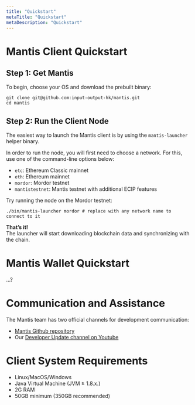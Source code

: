 ```yaml
---
title: "Quickstart"
metaTitle: "Quickstart"
metaDescription: "Quickstart"
---
```


# Mantis Client Quickstart

## Step 1: Get Mantis
To begin, choose your OS and download the prebuilt binary:

```
git clone git@github.com:input-output-hk/mantis.git
cd mantis
```

## Step 2: Run the Client Node
The easiest way to launch the Mantis client is by using the `mantis-launcher` helper binary.

In order to run the node, you will first need to choose a network. For this, use one of the command-line options below:

* `etc`: Ethereum Classic mainnet
* `eth`: Ethereum mainnet
* `mordor`: Mordor testnet
* `mantistestnet`: Mantis testnet with additional ECIP features

Try running the node on the Mordor testnet:

```
./bin/mantis-launcher mordor # replace with any network name to connect to it
```

**That’s it!** <br/>
The launcher will start downloading blockchain data and synchronizing with the chain.

# Mantis Wallet Quickstart
…?

# Communication and Assistance

The Mantis team has two official channels for development communication:

* [Mantis Github repository](https://github.com/input-output-hk/mantis)
* Our [Developer Update channel on Youtube](https://www.youtube.com/watch?v=lThEZdaJygw)

# Client System Requirements

* Linux/MacOS/Windows
* Java Virtual Machine (JVM ≥ 1.8.x.)
* 2G RAM
* 50GB minimum (350GB recommended)
